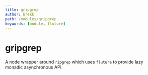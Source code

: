 ```yaml
---
title: gripgrep 
author: brekk
path: /modules/gripgrep
keywords: [module, fluture]
---
```


# gripgrep

A node wrapper around `ripgrep` which uses `fluture` to provide lazy monadic asynchronous API. 

